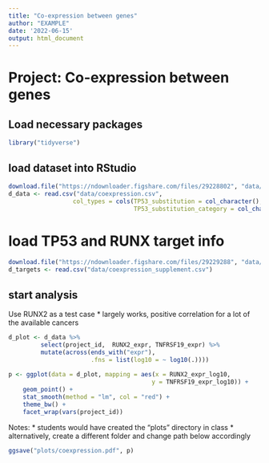 ```yaml
---
title: "Co-expression between genes"
author: "EXAMPLE"
date: '2022-06-15'
output: html_document
---
```


# Project: Co-expression between genes 

## Load necessary packages

```r
library("tidyverse")
```

## load dataset into RStudio

```r
download.file("https://ndownloader.figshare.com/files/29228802", "data/coexpression.csv")
d_data <- read.csv("data/coexpression.csv",
                  col_types = cols(TP53_substitution = col_character(),
                                   TP53_substitution_category = col_character()))
```

# load TP53 and RUNX target info

```r
download.file("https://ndownloader.figshare.com/files/29229288", "data/coexpression_supplement.csv")
d_targets <- read.csv("data/coexpression_supplement.csv")
```

## start analysis

Use RUNX2 as a test case
* largely works, positive correlation for a lot of the available cancers

```r
d_plot <- d_data %>% 
         select(project_id,  RUNX2_expr, TNFRSF19_expr) %>% 
         mutate(across(ends_with("expr"),
                       .fns = list(log10 = ~ log10(.))))
                       
p <- ggplot(data = d_plot, mapping = aes(x = RUNX2_expr_log10, 
                                        y = TNFRSF19_expr_log10)) +
    geom_point() +
    stat_smooth(method = "lm", col = "red") +
    theme_bw() +
    facet_wrap(vars(project_id))
```

Notes:
* students would have created the "plots" directory in class
* alternatively, create a different folder and change path below accordingly

```r
ggsave("plots/coexpression.pdf", p)
```
